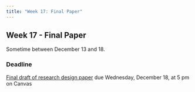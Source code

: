 ```yaml
---
title: "Week 17: Final Paper"
---
```


::: {.content-visible when-format="pdf"}

## Week 17 - Final Paper

:::


Sometime between December 13 and 18.

:::{.callout-important}

### Deadline

[Final draft of research design paper](../assignment/final-paper.qmd) due Wednesday, December 18, at 5 pm on Canvas

:::
